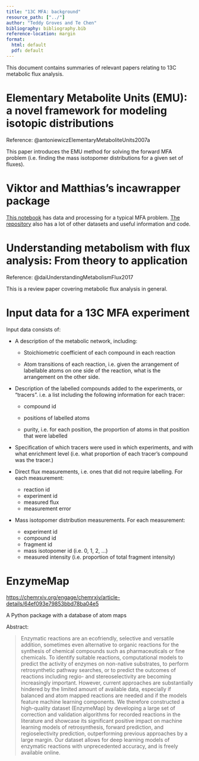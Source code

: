 ```yaml
---
title: "13C MFA: background"
resource_path: ["../"]
author: "Teddy Groves and Te Chen"
bibliography: bibliography.bib
reference-location: margin
format:
  html: default
  pdf: default
---
```


This document contains summaries of relevant papers relating to 13C metabolic flux analysis.

# Elementary Metabolite Units (EMU): a novel framework for modeling isotopic distributions

Reference: @antoniewiczElementaryMetaboliteUnits2007a

This paper introduces the EMU method for solving the forward MFA problem (i.e.
finding the mass isotopomer distributions for a given set of fluxes).

# Viktor and Matthias's incawrapper package

[This
notebook](https://github.com/biosustain/incawrapper/blob/main/docs/examples/Published_data_examples_C_necator.ipynb)
has data and processing for a typical MFA problem. [The
repository](https://github.com/biosustain/incawrapper/) also has a lot of other
datasets and useful information and code.

# Understanding metabolism with flux analysis: From theory to application

Reference: @daiUnderstandingMetabolismFlux2017

This is a review paper covering metabolic flux analysis in general.

# Input data for a 13C MFA experiment

Input data consists of:

* A description of the metabolic network, including:

  * Stoichiometric coefficient of each compound in each reaction

  * Atom transitions of each reaction, i.e. given the arrangement of labellable
  atoms on one side of the reaction, what is the arrangement on the other side.

* Description of the labelled compounds added to the experiments, or "tracers".
i.e. a list including the following information for each tracer:

  * compound id

  * positions of labelled atoms

  * purity, i.e. for each position, the proportion of atoms in that position
  that were labelled

* Specification of which tracers were used in which experiments, and with what
enrichment level (i.e. what proportion of each tracer's compound was the
tracer.)

* Direct flux measurements, i.e. ones that did not require labelling. For each measurement:

  * reaction id
  * experiment id
  * measured flux
  * measurement error

* Mass isotopomer distribution measurements. For each measurement:

  * experiment id
  * compound id
  * fragment id
  * mass isotopomer id (i.e. 0, 1, 2, ...)
  * measured intensity (i.e. proportion of total fragment intensity)

# EnzymeMap

<https://chemrxiv.org/engage/chemrxiv/article-details/64ef093e79853bbd78ba04e5>

A Python package with a database of atom maps

Abstract:

> Enzymatic reactions are an ecofriendly, selective and versatile addition,
> sometimes even alternative to organic reactions for the synthesis of chemical
> compounds such as pharmaceuticals or fine chemicals. To identify suitable
> reactions, computational models to predict the activity of enzymes on
> non-native substrates, to perform retrosynthetic pathway searches, or to
> predict the outcomes of reactions including regio- and stereoselectivity are
> becoming increasingly important. However, current approaches are
> substantially hindered by the limited amount of available data, especially if
> balanced and atom mapped reactions are needed and if the models feature
> machine learning components. We therefore constructed a high-quality dataset
> (EnzymeMap) by developing a large set of correction and validation algorithms
> for recorded reactions in the literature and showcase its significant
> positive impact on machine learning models of retrosynthesis, forward
> prediction, and regioselectivity prediction, outperforming previous
> approaches by a large margin. Our dataset allows for deep learning models of
> enzymatic reactions with unprecedented accuracy, and is freely available
> online.
